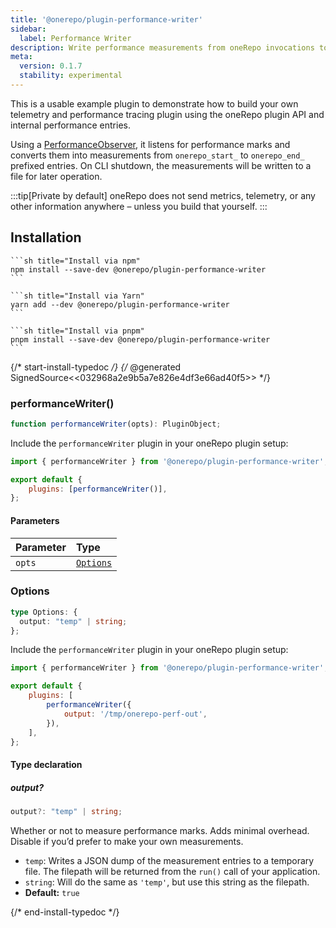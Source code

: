 ```yaml
---
title: '@onerepo/plugin-performance-writer'
sidebar:
  label: Performance Writer
description: Write performance measurements from oneRepo invocations to files.
meta:
  version: 0.1.7
  stability: experimental
---
```



This is a usable example plugin to demonstrate how to build your own telemetry and performance tracing plugin using the oneRepo plugin API and internal performance entries.

Using a [PerformanceObserver](https://nodejs.org/docs/latest-v18.x/api/perf_hooks.html#class-perf_hooksperformanceobserver), it listens for performance marks and converts them into measurements from `onerepo_start_` to `onerepo_end_` prefixed entries. On CLI shutdown, the measurements will be written to a file for later operation.

:::tip[Private by default]
oneRepo does not send metrics, telemetry, or any other information anywhere – unless you build that yourself.
:::

## Installation

<Tabs group="pkgmanager">
  <TabItem label="npm">

    ```sh title="Install via npm"
    npm install --save-dev @onerepo/plugin-performance-writer
    ```

  </TabItem>
  <TabItem label="yarn">

    ```sh title="Install via Yarn"
    yarn add --dev @onerepo/plugin-performance-writer
    ```

  </TabItem>
  <TabItem label="pnpm">

    ```sh title="Install via pnpm"
    pnpm install --save-dev @onerepo/plugin-performance-writer
    ```

  </TabItem>
</Tabs>

{/* start-install-typedoc */}
{/* @generated SignedSource<<032968a2e9b5a7e826e4df3e66ad40f5>> */}

### performanceWriter()

```ts
function performanceWriter(opts): PluginObject;
```

Include the `performanceWriter` plugin in your oneRepo plugin setup:

```js title="onerepo.config.ts" {1,4}
import { performanceWriter } from '@onerepo/plugin-performance-writer';

export default {
	plugins: [performanceWriter()],
};
```

#### Parameters

| Parameter | Type                  |
| :-------- | :-------------------- |
| `opts`    | [`Options`](#options) |

### Options

```ts
type Options: {
  output: "temp" | string;
};
```

Include the `performanceWriter` plugin in your oneRepo plugin setup:

```js title="onerepo.config.ts" {1,6}
import { performanceWriter } from '@onerepo/plugin-performance-writer';

export default {
	plugins: [
		performanceWriter({
			output: '/tmp/onerepo-perf-out',
		}),
	],
};
```

#### Type declaration

##### output?

```ts
output?: "temp" | string;
```

Whether or not to measure performance marks. Adds minimal overhead. Disable if you’d prefer to make your own measurements.

- `temp`: Writes a JSON dump of the measurement entries to a temporary file. The filepath will be returned from the `run()` call of your application.
- `string`: Will do the same as `'temp'`, but use this string as the filepath.
- **Default:** `true`

{/* end-install-typedoc */}
